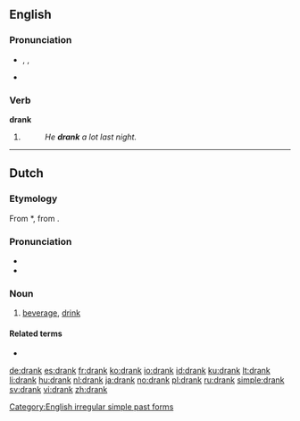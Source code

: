 ==English==

===Pronunciation===
* {{enPR|drăngk}}, {{IPA|/dræŋk/}}, {{SAMPA|/dr{Nk/}}
* {{audio|en-us-drank.ogg|Audio (US)}}

===Verb===
'''drank'''
# {{simple past of|drink}}
#:''He '''drank''' a lot last night.''

[[Category:English irregular simple past forms]]

----

==Dutch==
===Etymology===
From {{etyl|odt|nl}} *{{term||drank|lang=odt}}, from {{proto|Germanic|drankiz|lang=nl}}.

===Pronunciation===
* {{rhymes|ɑŋk|lang=nl}}
*{{audio|Nl-drank.ogg|audio}}

===Noun===
{{nl-noun|g=m|dranken|drankje}}

# [[beverage]], [[drink]]

====Related terms====
* {{l|nl|drinken}}

[[de:drank]]
[[es:drank]]
[[fr:drank]]
[[ko:drank]]
[[io:drank]]
[[id:drank]]
[[ku:drank]]
[[lt:drank]]
[[li:drank]]
[[hu:drank]]
[[nl:drank]]
[[ja:drank]]
[[no:drank]]
[[pl:drank]]
[[ru:drank]]
[[simple:drank]]
[[sv:drank]]
[[vi:drank]]
[[zh:drank]]